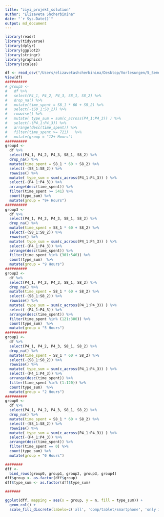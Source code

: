```yaml
---
title: "ziyi_projekt_solution"
author: "Elizaveta Shcherbinina"
date: "`r Sys.Date()`"
output: md_document
---
```


```r
library(readr)
library(tidyverse)
library(dplyr)
library(ggplot2)
library(stringr)
library(graphics)
library(scales)

df <- read_csv("/Users/elizavetashcherbinina/Desktop/Vorlesungen/5_Semester/R2 Advanced /Ziyi Projekt/project data.csv")
View(df)
##########
# group5 <- 
#   df %>%
#   select(P4_1, P4_2, P4_3, S8_1, S8_2) %>%
#   drop_na() %>%
#   mutate(time_spent = S8_1 * 60 + S8_2) %>%
#   select(-(S8_1:S8_2)) %>%
#   rowwise() %>%
#   mutate( type_sum = sum(c_across(P4_1:P4_3)) ) %>%
#   select(-(P4_1:P4_3)) %>%
#   arrange(desc(time_spent)) %>%
#   filter(time_spent >= 721)   %>%
#   mutate(group = "12+ Hours")
##########
group4 <- 
  df %>%
  select(P4_1, P4_2, P4_3, S8_1, S8_2) %>%
  drop_na() %>%
  mutate(time_spent = S8_1 * 60 + S8_2) %>%
  select(-(S8_1:S8_2)) %>%
  rowwise() %>%
  mutate( type_sum = sum(c_across(P4_1:P4_3)) ) %>%
  select(-(P4_1:P4_3)) %>%
  arrange(desc(time_spent)) %>%
  filter(time_spent >= 541) %>%
  count(type_sum) %>%
  mutate(group = "9+ Hours")
##########
group3 <- 
  df %>%
  select(P4_1, P4_2, P4_3, S8_1, S8_2) %>%
  drop_na() %>%
  mutate(time_spent = S8_1 * 60 + S8_2) %>%
  select(-(S8_1:S8_2)) %>%
  rowwise() %>%
  mutate( type_sum = sum(c_across(P4_1:P4_3)) ) %>%
  select(-(P4_1:P4_3)) %>%
  arrange(desc(time_spent)) %>%
  filter(time_spent %in% (301:540)) %>%
  count(type_sum)  %>%
  mutate(group = "9 Hours")
##########
group2 <- 
  df %>%
  select(P4_1, P4_2, P4_3, S8_1, S8_2) %>%
  drop_na() %>%
  mutate(time_spent = S8_1 * 60 + S8_2) %>%
  select(-(S8_1:S8_2)) %>%
  rowwise() %>%
  mutate( type_sum = sum(c_across(P4_1:P4_3)) ) %>%
  select(-(P4_1:P4_3)) %>%
  arrange(desc(time_spent)) %>%
  filter(time_spent %in% (121:300)) %>%
  count(type_sum)  %>%
  mutate(group = "5 Hours")
##########
group1 <- 
  df %>%
  select(P4_1, P4_2, P4_3, S8_1, S8_2) %>%
  drop_na() %>%
  mutate(time_spent = S8_1 * 60 + S8_2) %>%
  select(-(S8_1:S8_2)) %>%
  rowwise() %>%
  mutate( type_sum = sum(c_across(P4_1:P4_3)) ) %>%
  select(-(P4_1:P4_3)) %>%
  arrange(desc(time_spent)) %>%
  filter(time_spent %in% (1:120)) %>%
  count(type_sum)  %>%
  mutate(group = "2 Hours")
##########
group0 <- 
  df %>%
  select(P4_1, P4_2, P4_3, S8_1, S8_2) %>%
  drop_na() %>%
  mutate(time_spent = S8_1 * 60 + S8_2) %>%
  select(-(S8_1:S8_2)) %>%
  rowwise() %>%
  mutate( type_sum = sum(c_across(P4_1:P4_3)) ) %>%
  select(-(P4_1:P4_3)) %>%
  arrange(desc(time_spent)) %>%
  filter(time_spent == 0) %>%
  count(type_sum) %>%
  mutate(group = "0 Hours")

########
dff <- 
  bind_rows(group0, group1, group2, group3, group4)
dff$group <- as.factor(dff$group)
dff$type_sum <- as.factor(dff$type_sum)

#######

ggplot(dff, mapping = aes(x = group, y = n, fill = type_sum)) +
  geom_col() +
  scale_fill_discrete(labels=c('all', 'comp/tablet/smartphone', 'only internet', 'none'))
```

